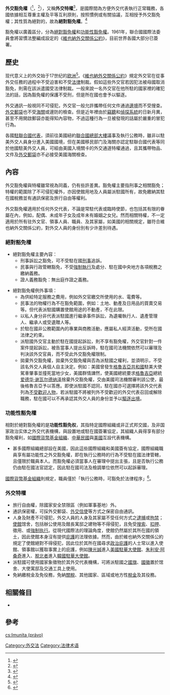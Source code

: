 '''外交豁免權'''（{{lang-en|Diplomatic immunity}}<ref>{{cite book|author=|title=大学英语写作句句通|url=https://books.google.com/books?id=bbmNDwAAQBAJ&pg=PT1001|publisher=飞翔时代|pages=1001–|id=GGKEY:EUS5PBKSXEN|access-date=2020-07-27|archive-date=2020-07-30|archive-url=https://web.archive.org/web/20200730170618/https://books.google.com/books?id=bbmNDwAAQBAJ&pg=PT1001|dead-url=no}}</ref>，{{lang-fr|L'immunité diplomatique}}<ref name="socialesDocumentation1989">{{cite book|author1=Comité international pour l'information et la documentation en sciences sociales|author2=International Committee for Social Science Information and Documentation|author3=C. International|title=Liste Thématique Des Descripteurs--sociologie|url=https://books.google.com/books?id=pbv47ZIwrzcC&pg=PA86|year=1989|publisher=Psychology Press|isbn=978-0-415-01779-4|pages=86–|access-date=2020-07-27|archive-date=2020-07-30|archive-url=https://web.archive.org/web/20200730170204/https://books.google.com/books?id=pbv47ZIwrzcC&pg=PA86|dead-url=no}}</ref>），又稱'''外交特權'''<ref name="《中国密报》编辑部2015">{{cite book|author=《中国密报》编辑部|title=《中国密报》第39期: 双王合演黄金马车双簧|url=https://books.google.com/books?id=YUntCgAAQBAJ&pg=PT39|date=2015年11月3日|publisher=中国密报杂志社|isbn=978-1-68182-231-0|pages=39–|access-date=2020年7月27日|archive-date=2020年7月30日|archive-url=https://web.archive.org/web/20200730171418/https://books.google.com/books?id=YUntCgAAQBAJ&pg=PT39|dead-url=no}}</ref>，是國際間為方便外交代表執行正常職務，各國依據相互尊重主權及平等互利原則，按照慣例或有關協議，互相授予外交豁免權；其性質為絕對的，故為'''絕對豁免權'''。<ref>{{cite web|url=http://global.cna.com.tw/Detail.aspx?Category=mastersforum&id=201105270002 |title=外交豁免權 |author=陳錫蕃 |publisher=臺灣中央社 |work=全球瞭望 |date=2011-05-27 |accessdate=2013-12-28 |deadurl=y|archiveurl=https://archive.is/20120708123441/http://global.cna.com.tw/Detail.aspx?Category=mastersforum&id=201105270002 |archivedate=2012-07-08 }}</ref><!--原連結[http://global.cna.com.tw/Detail.aspx?Category=mastersforum&id=201105270002]已無效-->

豁免權以廣義區分，分為[[絕對豁免權|絕對豁免權]]和[[功能性豁免權|功能性豁免權]]。1961年，聯合國國際法委員會將習慣法整編成設定的《[[維也納外交關係公約|維也納外交關係公約]]》，目前世界各國大部分已簽署。

==歷史==
现代意义上的外交始于17世纪的[[欧洲|欧洲]]<ref>{{cite book|title=国际关系基本理论导读|url=https://books.google.com/books?id=NbVMAAAAMAAJ|year=2001|publisher=中国社会科学出版社|access-date=2020-07-27|archive-date=2020-08-12|archive-url=https://web.archive.org/web/20200812171357/https://books.google.com/books?id=NbVMAAAAMAAJ|dead-url=no}}</ref>。《[[維也納外交關係公約|維也納外交關係公約]]》規定外交官在從事外交任務的過程中不受迫害和不受[[法律|法律]]制裁。假如這些外交官若因犯法被母國取消豁免，則需在該派遣國受法律制裁。一般來說一名外交官在他所駐的國家裡的確犯法的話，因為豁免權的保護不受刑，但是所在國也會予以驅逐。

外交通訊一般視同不可侵犯，外交官一般允許攜帶任何文件通過[[邊境|邊境]]而不受搜查。[[外交郵袋|外交郵袋]]也不受[[海關|海關]]或邊防的檢查。但是近年裡由於[[竊聽|竊聽]]和[[偵探系統|偵探系統]]的日新月異，甚至不用開啟郵袋亦能得知內容物，不過這種行為一旦被發現的話屬於嚴重的冒犯行為。

各國[[聯合國會員國列表|駐聯合國代表]]，須前往美國紐約[[聯合國總部大樓|聯合國總部大樓]]議事及執行公務時，雖非以駐美外交人員身分進入美國國境，但在美國移民部门及海關亦認定駐聯合國代表等同於他國駐美外交人員，可經由美國入境關卡的外交通道特權通過，且其攜帶物品、文件及[[外交邮袋|外交郵袋]]亦不必接受美國海關檢查。

==內容==
外交豁免權與特權雖常視為同義，仍有些許差異。豁免權主要指刑事之相關豁免；特權的範圍除了不可侵犯權外，亦因使館用地及人員屬派駐國所有，故免繳納其駐在國稅務並有通訊保密及旅行自由等權利。

外交豁免權適用於任何外交代表，不論是常駐代表或臨時使節，也包括其有限的眷屬在內，例如，配偶、未成年子女及成年未有婚姻之女兒。然而相關特權，不一定適用於所有驻外文官、領事人員、職員、及其家屬，如美國的相關規定，雖符合維也納外交關係公約，對外交人員的身份別有少许差別待遇。

===絕對豁免權===
*絕對豁免權主要內容：
**刑事訴訟之豁免，可不受駐在國[[刑事|刑事]]追訴。
**民事與行政管轄豁免，不受[[強制執行|強制執行]]及處分、駐在國中央地方各項稅務之繳納義務。
**證人義務豁免：無出庭作證之義務。

*絕對豁免權例外事項：
**為供給特定服務之費用，例如外交官繳交所使用的水、電費等。
**民事法的物權行為不在豁免範圍，例如：土地、動產及日用品的買賣交易等。但代表派駐國購置使館用途的不動產，不在此限。
**以私人身分非代表派駐國進行繼承事件訴訟，為遺囑執行人、遺產管理人、繼承人或受遺贈人等。
**於駐在國非公務範圍內的專業與商務活動，應屬私人經濟活動，受所在國法律之約束。
**派駐國外交官主動於駐在國提起訴訟，則不享有豁免權，外交官針對一件案件提起訴訟，被告當事人提出反訴時，駐在國司法機關依然可以審理及判決該外交官員，而不受此外交豁免權限制。
**拋棄外交豁免權，拋棄外交豁免權與否為派駐國之權利，並須明示，不受該名外交人員個人自主決定。例如：美國曾發生[[格魯吉亞共和國|格魯吉亞共和國]]駐美大使駕車肇事並撞死當地少女，美國群情譁然，使美國總統要求[[格魯吉亞|格魯吉亞]]總統[[爱德华·谢瓦尔德纳泽|爱德华·谢瓦尔德纳泽]]捨棄外交豁免權，交由美國司法機關審判該公使，最後格魯吉亞予以答應。即使派駐國不認同，駐在國亦可選擇將該外交代表列為[[不受歡迎人物|不受歡迎人物]]，若派駐國不將被列外不受歡迎的外交代表召回或解除職務，駐在國可以不再承認其外交人員的身份並予以[[驱逐出境|驅逐出境]]。

===功能性豁免權===
相對於絕對豁免權的是'''功能性豁免权'''，其指特定國際組織或非正式邦交國，及非国家政治实体之外交代表機構，與設置地或駐在國簽署協定，其組織人員得享有部分豁免權利，如[[國際貨幣基金組織|國際貨幣基金組織]]、[[中華民國|中華民國]]與[[美國|美國]]互設代表機構。

*甚多國際組織總部設在美國，因此這些國際組織和美國簽有協定，國際組織職員享有屬功能性之外交豁免權，即在執行公務時的行為不受駐在國法律管轄，且僅限於職員本人。而豁免權必須當事人在審理中提出主張，且是否執行公務仍由駐在國法官認定，因此駐在國司法及檢調單位依然可以起訴審理。

[[國際貨幣基金組織|國際貨幣基金組織]]則規定，職員僅於「執行公務時，可豁免於法律程序」<ref>{{cite news |author=<!--Staff writer(s); no by-line.--> |title=裸侵女工「非職務相關」 難獲外交豁免權 |url=http://paper.wenweipo.com/2011/05/17/GJ1105170010.htm |newspaper= |location= |date=2011-05-17 |access-date=2017-07-24 |archive-url=https://web.archive.org/web/20170730113029/http://paper.wenweipo.com/2011/05/17/GJ1105170010.htm |archive-date=2017-07-30 |dead-url=yes }}</ref>。

===外交特權===
*旅行自由權，除國家安全禁限區（例如軍事基地）外。
*通訊保密權，可採外交郵袋、[[外交信使|外交信使]]等方式之保密自由通訊。
*人身及財產不可侵犯，外交人員的人身及其家屬不受任何方式之[[逮捕|逮捕]]或[[拘禁|拘禁]]；[[大使館|使館]]馆舍，包括辦公使用及館長寓邸之建物等不得侵犯，且免受[[搜索|搜索]]、[[扣押|扣押]]、徵用、或[[強制执行|強制执行]]。從現代國際法的理論角度，使館仍然屬於其所在國的領土，因此使館本身沒有提供[[庇護|庇護]]的法理依據。然而，由於維也納外交關係公約規定了使館絕對不得侵犯，因此位於其所在國尋求[[政治庇護|政治庇護]]的人士常以進入使館、領事館以獲取事實上的庇護，例如[[陳光誠|陳光誠]]進入[[美國駐華大使館|美國駐華大使館]]、[[朱利安·阿桑奇|朱利安·阿桑奇]]進入{{Link-en|厄瓜多爾駐英國大使館|Embassy of Ecuador, London}}、[[脫北者|脫北者]]進入[[韓國駐華大使館|韓國駐華大使館]]。
*派駐國可使用國家象徵物於其外交代表機構，可將派駐國之[[國旗|國旗]]、[[國徽|國徽]]置於馆舍、大使寓邸及交通工具上使用。
*免納繳稅金及免役務，免納[[關稅|關稅]]、其他國家、區域或地方性[[稅金|稅金]]及其役務。

==相關條目==
*{{Link-en|駐軍地位協定|Status of forces agreement}}

==參考==
<references />

{{Wikisourceshas|駐華外國機構及其人員特權暨豁免條例|中华人民共和国领事特权与豁免条例|中华人民共和国外交特权与豁免条例}}
{{外交}}
{{Authority control}}
[[Category:外交法|Category:外交法]]
[[Category:法律术语|Category:法律术语]]

[[cs:Imunita_(právo)|cs:Imunita (právo)]]